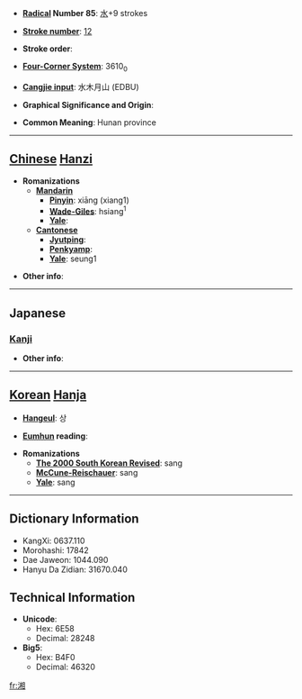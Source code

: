 * '''[[Wiktionary:Chinese radical index| Radical]] Number 85''': [[Wiktionary:Chinese radical index 水|水]]+9 strokes

* '''[[Wiktionary:Chinese total strokes index|Stroke number]]''': [[Wiktionary:Chinese total strokes index 12|12]]

* '''Stroke order''': 

* '''[[Wiktionary:Chinese four corner index|Four-Corner System]]''': 3610<sub>0</sub>

* '''[[Wiktionary:Chinese Cangjie index|Cangjie input]]''': 水木月山 (EDBU)

* '''Graphical Significance and Origin''': 

* '''Common Meaning''': Hunan province

----

== [[Chinese]] [[Hanzi]] ==

* '''Romanizations'''
** '''[[Mandarin]]'''
*** '''[[Pinyin]]''': xiāng (xiang1)
*** '''[[Wade-Giles]]''': hsiang<sup>1</sup>
*** '''[[Yale]]''': 
** '''[[Cantonese]]'''
*** '''[[Jyutping]]''':
*** '''[[Penkyamp]]''': 
*** '''[[Yale]]''': seung1

* '''Other info''': 

----

==Japanese==
===[[Kanji]]===
{{kanji|on readings=[[しょう]] (shō), [[そう]] (sō)
|kun readings=[[にる]] (niru)
}}

* '''Other info''':  

----

== [[Korean]] [[Hanja]] ==

* '''[[Hangeul]]''': 상

* '''[[Eumhun]] reading''': 

* '''Romanizations'''
** '''[[The 2000 South Korean Revised Romanization|The 2000 South Korean Revised]]''': sang
** '''[[McCune-Reischauer]]''': sang
** '''[[Yale]]''': sang

----

== Dictionary Information ==

* KangXi: 0637.110
* Morohashi: 17842
* Dae Jaweon: 1044.090
* Hanyu Da Zidian: 31670.040

== Technical Information ==

* '''Unicode''':
** Hex: 6E58
** Decimal: 28248
* '''Big5''':
** Hex: B4F0
** Decimal: 46320

[[fr:湘]]